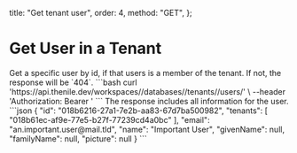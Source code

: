   title: "Get tenant user",
  order: 4,
  method: "GET",
};

# Get User in a Tenant

<Row>
  <Col>
    Get a specific user by id, if that users is a member of the tenant. If not, the response will be `404`.
  </Col>
  <Col>
    <CodeGroups
      title={"Get User Request"}
      method={"GET"}
      pathname={"/workspaces/:workspaceSlug/databases/:databaseName/tenants/:tenantId/users/:userId"}
    >
      ```bash
      curl 'https://api.thenile.dev/workspaces/<string>/databases/<string>/tenants/<string>/users/<string>' \
      --header 'Authorization: Bearer <string>'
        ```
    </CodeGroups>
  </Col>
</Row>
<Row>
  <Col>
    The response includes all information for the user.
  </Col>
  <Col>
    <CodeGroups
      title={"Get User Response"}
      response={"200"}
      pathname={"/workspaces/:workspaceSlug/databases/:databaseName/tenants/:tenantId/users/:userId"}
    >
      ```json
      {
        "id": "018b6216-27a1-7e2b-aa83-67d7ba500982",
        "tenants": [
          "018b61ec-af9e-77e5-b27f-77239cd4a0bc"
        ],
        "email": "an.important.user@mail.tld",
        "name": "Important User",
        "givenName": null,
        "familyName": null,
        "picture": null
      }
      ```
    </CodeGroups>
  </Col>
</Row>
